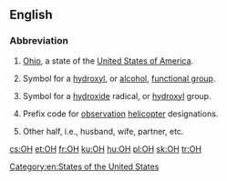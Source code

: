 {{also|oh|OH|óh|öh|он|өн|애}}
==English==

===Abbreviation===
{{rfc-header|Abbreviation}}
{{head|en|abbreviation}}

# {{context|US|lang=en}} [[Ohio]], a state of the [[United States of America]].
# {{context|organic chemistry|lang=en}} Symbol for a [[hydroxyl]], or [[alcohol]], [[functional group]].
# {{context|inorganic chemistry|lang=en}} Symbol for a [[hydroxide]] radical, or [[hydroxyl]] group.
# {{context|US|army|aviation|lang=en}} Prefix code for [[observation]] [[helicopter]] designations.
# {{context|Internet slang|lang=en}} Other half, i.e., husband, wife, partner, etc.

[[Category:en:States of the United States]]

[[cs:OH]]
[[et:OH]]
[[fr:OH]]
[[ku:OH]]
[[hu:OH]]
[[pl:OH]]
[[sk:OH]]
[[tr:OH]]